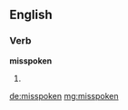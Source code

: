==English==
===Verb===
'''misspoken'''

#{{past of|[[misspeak]]}}

[[de:misspoken]]
[[mg:misspoken]]